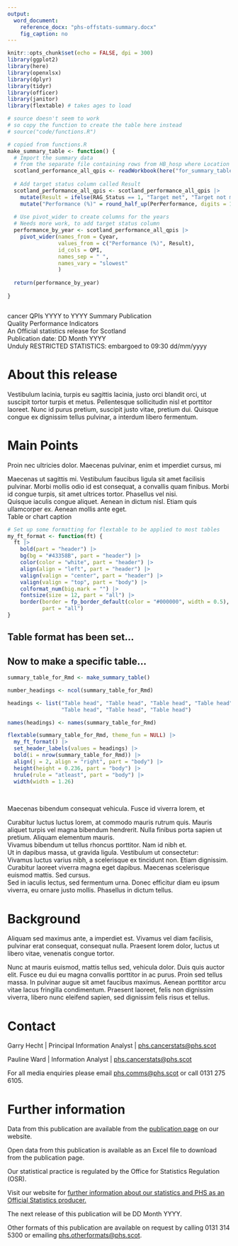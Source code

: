 ```yaml
---
output: 
  word_document:
    reference_docx: "phs-offstats-summary.docx"
    fig_caption: no
---
```



```r
knitr::opts_chunk$set(echo = FALSE, dpi = 300)
library(ggplot2)
library(here)
library(openxlsx)
library(dplyr)
library(tidyr)
library(officer)
library(janitor)
library(flextable) # takes ages to load

# source doesn't seem to work  
# so copy the function to create the table here instead
# source("code/functions.R")

# copied from functions.R
make_summary_table <- function() {
  # Import the summary data 
  # from the separate file containing rows from HB_hosp where Location is Scotland 
  scotland_performance_all_qpis <- readWorkbook(here("for_summary_table", "Scotland_rows_no_comments.xlsx"))
  
  # Add target status column called Result
  scotland_performance_all_qpis <- scotland_performance_all_qpis |>
    mutate(Result = ifelse(RAG_Status == 1, "Target met", "Target not met")) |>
    mutate("Performance (%)" = round_half_up(PerPerformance, digits = 1))
  
  # Use pivot_wider to create columns for the years
  # Needs more work, to add target status column
  performance_by_year <- scotland_performance_all_qpis |>
    pivot_wider(names_from = Cyear, 
                values_from = c("Performance (%)", Result),
                id_cols = QPI,
                names_sep = " ",
                names_vary = "slowest"
                ) 
  
  return(performance_by_year)
  
}



```

<Div custom-style = "Publication Title"><TSG> cancer QPIs YYYY to YYYY Summary Publication</Div>
<Div custom-style = "Publication subtitle">Quality Performance Indicators</Div>
<Div custom-style = "Stats designation">An Official statistics release for Scotland</Div>
<Div custom-style = "Publication date">Publication date: DD Month YYYY</Div>
<Div custom-style = "Restricted Stats">Unduly RESTRICTED STATISTICS: embargoed to 09:30 dd/mm/yyyy</Div>

# About this release
Vestibulum lacinia, turpis eu sagittis lacinia, justo orci blandit orci, ut suscipit tortor turpis et metus. Pellentesque sollicitudin nisl et porttitor laoreet. Nunc id purus pretium, suscipit justo vitae, pretium dui. Quisque congue ex dignissim tellus pulvinar, a interdum libero fermentum.

# Main Points
Proin nec ultricies dolor. Maecenas pulvinar, enim et imperdiet cursus, mi

<Div custom-style = "Bullet 1">Maecenas ut sagittis mi. Vestibulum faucibus ligula sit amet facilisis pulvinar. Morbi mollis odio id est consequat, a convallis quam finibus. Morbi id congue turpis, sit amet ultrices tortor. Phasellus vel nisi.</Div>
<Div custom-style = "Bullet 1">Quisque iaculis congue aliquet. Aenean in dictum nisl. Etiam quis ullamcorper ex. Aenean mollis ante eget.</Div>

<Div custom-style = "Table or chart caption">Table or chart caption</Div>
```r
# Set up some formatting for flextable to be applied to most tables
my_ft_format <- function(ft) {
  ft |>
    bold(part = "header") |>
    bg(bg = "#43358B", part = "header") |>
    color(color = "white", part = "header") |>
    align(align = "left", part = "header") |>
    valign(valign = "center", part = "header") |>
    valign(valign = "top", part = "body") |>
    colformat_num(big.mark = "") |>
    fontsize(size = 12, part = "all") |>
    border(border = fp_border_default(color = "#000000", width = 0.5),
           part = "all")
}


```

## Table format has been set... 

## Now to make a specific table... 

```r
summary_table_for_Rmd <- make_summary_table()

number_headings <- ncol(summary_table_for_Rmd)

headings <- list("Table head", "Table head", "Table head", "Table head",
                 "Table head", "Table head", "Table head")

names(headings) <- names(summary_table_for_Rmd)

flextable(summary_table_for_Rmd, theme_fun = NULL) |>
  my_ft_format() |>
  set_header_labels(values = headings) |>
  bold(i = nrow(summary_table_for_Rmd)) |>
  align(j = 2, align = "right", part = "body") |>
  height(height = 0.236, part = "body") |>
  hrule(rule = "atleast", part = "body") |>
  width(width = 1.26)
```

<br>



Maecenas bibendum consequat vehicula. Fusce id viverra lorem, et

<Div custom-style = "Bullet 1">Curabitur luctus luctus lorem, at commodo mauris rutrum quis. Mauris aliquet turpis vel magna bibendum hendrerit. Nulla finibus porta sapien ut pretium. Aliquam elementum mauris.</Div>
<Div custom-style = "Bullet 1">Vivamus bibendum ut tellus rhoncus porttitor. Nam id nibh et.</Div>
<Div custom-style = "Bullet 1">Ut in dapibus massa, ut gravida ligula. Vestibulum ut consectetur:</Div>
<Div custom-style = "Bullet 2">Vivamus luctus varius nibh, a scelerisque ex tincidunt non. Etiam dignissim.</Div>
<Div custom-style = "Bullet 2">Curabitur laoreet viverra magna eget dapibus. Maecenas scelerisque euismod mattis. Sed cursus.</Div>
<Div custom-style = "Bullet 2">Sed in iaculis lectus, sed fermentum urna. Donec efficitur diam eu ipsum viverra, eu ornare justo mollis. Phasellus in dictum tellus.</Div>

# Background
Aliquam sed maximus ante, a imperdiet est. Vivamus vel diam facilisis, pulvinar erat consequat, consequat nulla. Praesent lorem dolor, luctus ut libero vitae, venenatis congue tortor.

Nunc at mauris euismod, mattis tellus sed, vehicula dolor. Duis quis auctor elit. Fusce eu dui eu magna convallis porttitor in ac purus. Proin sed tellus massa. In pulvinar augue sit amet faucibus maximus. Aenean porttitor arcu vitae lacus fringilla condimentum. Praesent laoreet, felis non dignissim viverra, libero nunc eleifend sapien, sed dignissim felis risus et tellus.

# Contact
Garry Hecht | Principal Information Analyst | [phs.cancerstats@phs.scot](mailto:phs.cancerstats@phs.scot)

Pauline Ward | Information Analyst | [phs.cancerstats@phs.scot](mailto:phs.cancerstats@phs.scot)

For all media enquiries please email [phs.comms@phs.scot](mailto:phs.comms@phs.scot) or call 0131 275 6105.

# Further information
Data from this publication are available from the [publication page](https://publichealthscotland.scot/publications/YOUR-PUBLICATION-URL) on our website.

Open data from this publication is available as an Excel file to download from the publication page.

Our statistical practice is regulated by the Office for Statistics Regulation (OSR).

Visit our website for [further information about our statistics and PHS as an Official Statistics producer.](https://publichealthscotland.scot/our-organisation/about-our-statistics/official-statistics/)

The next release of this publication will be DD Month YYYY.

Other formats of this publication are available on request by calling 0131 314 5300 or emailing [phs.otherformats@phs.scot](mailto:phs.otherformats@phs.scot).

